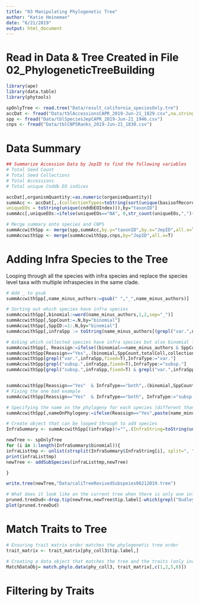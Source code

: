 ```yaml
---
title: "03 Manipulating Phylogenetic Tree"
author: "Katie Heineman"
date: "6/21/2019"
output: html_document
---
```


# Read in Data & Tree Created in File 02_PhylogeneticTreeBuilding

```r
library(ape)
library(data.table)
library(phytools)

spOnlyTree <- read.tree("Data/result_california_speciesOnly.tre")
accDat <- fread("Data/tblAccessionsCAPR_2019-Jun-21_1829.csv",na.strings=c("",NA,"NA"))
spp <- fread("Data/tblSpeciesJepCAPR_2019-Jun-21_1946.csv")
cnps <- fread("Data/tblCNPSRanks_2019-Jun-21_1830.csv")
```

# Data Summary
```r
## Summarize Accession Data by JepID to find the following variables
# Total Seed Count
# Total Seed Collections
# Total Accessions
# Total unique Cnddb EO indices

accDat[,organismQuantity:=as.numeric(organismQuantity)]
summAcc <- accDat[,.(collectionTypes=toString(sort(unique(basisofRecord))),totalSeed=sum((organismQuantity),na.rm=T), totalSeedCollections=sum(1*(basisofRecord=="Seed")),totalColl=.N, 
uniqueEOs = toString(unique(cnddbEOIndex))),by="taxonID"]
summAcc[,uniqueEOs:=ifelse(uniqueEOs=="NA", 0,str_count(uniqueEOs,",")+1)]

# Merge summary onto species and CNPS
summAccwithSpp <- merge(spp,summAcc,by.y="taxonID",by.x="JepID",all.x=T)
summAccwithSpp <- merge(summAccwithSpp,cnps,by="JepID",all.x=T)

```

# Adding Infra Species to the Tree

Looping through all the species with infra species and replace the species level taxa with multiple infraspecies in the same clade.

```r
# Add _ to gsub
summAccwithSpp[,name_minus_authors:=gsub(" ","_",name_minus_authors)]

# Sorting out which species have infra species
summAccwithSpp[,binomial:=word(name_minus_authors,1,2,sep="_")]
summAccwithSpp[,SppCount:=.N,by="binomial"]
summAccwithSpp[,SppID:=1:.N,by="binomial"]
summAccwithSpp[,infraSpp := toString(name_minus_authors[(grepl("var.",name_minus_authors,fixed=T)|grepl("subsp.",name_minus_authors,fixed=T))]),by="binomial"]

# Asking which collected species have infra species but also binomial level names
summAccwithSpp[, Reassign:=ifelse((binomial==name_minus_authors & SppCount>1 ), "Yes","No")]
summAccwithSpp[Reassign=="Yes",.(binomial,SppCount,totalColl,collectionTypes,infraSpp)]
summAccwithSpp[grepl("var.",infraSpp,fixed=T),InfraType:="var."]
summAccwithSpp[grepl("subsp.",infraSpp,fixed=T),InfraType:="subsp."]
summAccwithSpp[grepl("subsp.",infraSpp,fixed=T) & grepl("var.",infraSpp,fixed=T),InfraType:="both"]


summAccwithSpp[Reassign=="Yes"  & InfraType=="both",.(binomial,SppCount,totalColl,collectionTypes,infraSpp)]
# Fixing the one bad example
summAccwithSpp[Reassign=="Yes"  & InfraType=="both", InfraType:="subsp."]

# Specifying the name on the phylogeny for each species (different than the Jep ID)
summAccwithSpp[,nameOnPhylogeny:=ifelse(Reassign=="Yes",paste(name_minus_authors,InfraType,species,sep="_"),name_minus_authors)]

# Create object that can be looped through to add species
InfraSummary <- summAccwithSpp[(infraSpp)!="",.(InfraString=toString(unique(nameOnPhylogeny))),by=c("binomial")]

newTree <- spOnlyTree
for (i in 1:length(InfraSummary$binomial)){
infraListtmp <- unlist(strsplit(InfraSummary$InfraString[i], split=", "))
print(infraListtmp)
newTree <- addSubSpecies(infraListtmp,newTree)

}

write.tree(newTree,"Data/caliTreeRevisedSubspeies06212019.tree")

# What does it look like on the current tree when there is only one infra species
pruned.treeDud<-drop.tip(newTree,newTree$tip.label[-which(grepl("Dudleya",newTree$tip.label))])
plot(pruned.treeDud)

```

# Match Traits to Tree

```r

# Ensuring trait matrix order matches the phylogenetic tree order 
trait_matrix <- trait_matrix[phy_coll3$tip.label,]

# Creating a data object that matches the tree and the traits (only including T50 and GP)
MatchDataObj= match.phylo.data(phy_coll3, trait_matrix[,c(1,2,5,6)])


```

# Filtering by Traits
